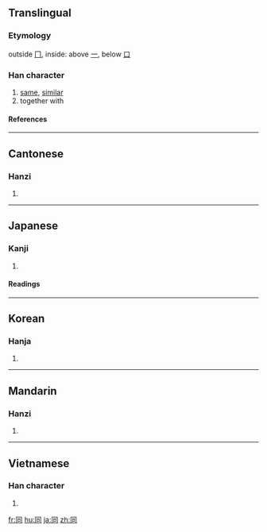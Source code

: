 {{see|何|向|回}}
<!--{{see|仝|衕}}-->
==Translingual==
===Etymology===
outside [[冂]], inside: above [[一]], below [[口]]
===Han character===
{{Han char|rn=30|rad=口|as=03|sn=6|four=7722<sub>0</sub>|canj=月一口 (BMR)}}
# [[same]], [[similar]]
# together with
====References====
{{Han ref|kx=0175.060|dkj=03294|dj=0389.060|hdz=10578.010|uh=540C|ud=21516|bh=A650|bd=42576}}
----
==Cantonese==
===Hanzi===
{{yue-hanzi|jyut=|y=tung4}}
# {{defn|Cantonese}}
----
==Japanese==
===Kanji===
{{ja-kanji|grade=2|rs=口03}}
# {{defn|Japanese}} 
====Readings====
{{ja-readings|on=[[どう]] (dō), [[とう]] (tō)|kun=[[おなじ]] (onaji), [[ともに]] (tomoni), [[ともにする]] (tomonisuru)}}
----

==Korean==
===Hanja===
{{ko-hanja|hangeul=동|rv=dong|mr=tong}}
# {{defn|Korean}}
----
==Mandarin==
===Hanzi===
{{cmn-hanzi|tra=衕|pin=[[tóng]] ([[tong2]])|wg=t'ung<sup>2</sup>}}
# {{defn|Mandarin}}
----
==Vietnamese==
===Han character===
{{vi-hantu|'''Pronunciation''': đồng, đùng, đang}}
# {{defn|Vietnamese}}

[[fr:同]]
[[hu:同]]
[[ja:同]]
[[zh:同]]